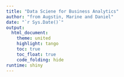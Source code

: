 ```yaml
---
title: "Data Sciene for Business Analytics"
author: "from Augstin, Marine and Daniel"
date: "`r Sys.Date()`"
output:
  html_document:
    theme: united
    highlight: tango
    toc: true
    toc_float: true
    code_folding: hide
runtime: shiny
---
```

